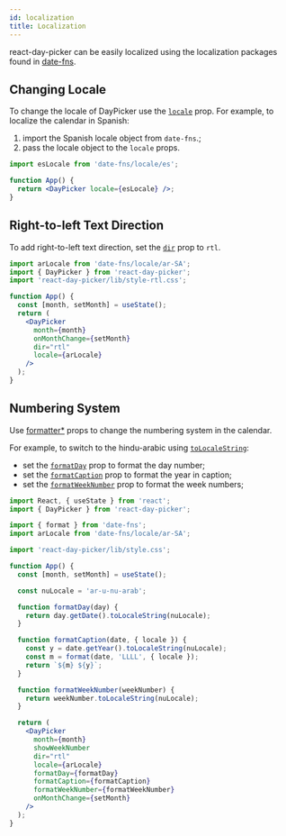 ```yaml
---
id: localization
title: Localization
---
```


react-day-picker can be easily localized using the localization packages found in [date-fns](https://date-fns.org/docs/I18n).

## Changing Locale

To change the locale of DayPicker use the [`locale`](./props#locale) prop. For example, to localize the calendar in Spanish:

1. import the Spanish locale object from `date-fns`.;
2. pass the locale object to the `locale` props.

```jsx preview
import esLocale from 'date-fns/locale/es';

function App() {
  return <DayPicker locale={esLocale} />;
}
```

## Right-to-left Text Direction

To add right-to-left text direction, set the [`dir`](./props#dir) prop to `rtl`.

```jsx preview
import arLocale from 'date-fns/locale/ar-SA';
import { DayPicker } from 'react-day-picker';
import 'react-day-picker/lib/style-rtl.css';

function App() {
  const [month, setMonth] = useState();
  return (
    <DayPicker
      month={month}
      onMonthChange={setMonth}
      dir="rtl"
      locale={arLocale}
    />
  );
}
```

## Numbering System

Use [formatter*](http://localhost:3000/docs/props#localization) props to change the numbering system in the calendar.

For example, to switch to the hindu-arabic using [`toLocaleString`](https://developer.mozilla.org/en/docs/Web/JavaScript/Reference/Global_Objects/Date/toLocaleString):

- set the [`formatDay`](./props/formatDay) prop to format the day number;
- set the [`formatCaption`](./props/formatCaption) prop to format the year in caption;
- set the [`formatWeekNumber`](./props/formatWeekNumber) prop to format the week numbers;

```jsx preview
import React, { useState } from 'react';
import { DayPicker } from 'react-day-picker';

import { format } from 'date-fns';
import arLocale from 'date-fns/locale/ar-SA';

import 'react-day-picker/lib/style.css';

function App() {
  const [month, setMonth] = useState();

  const nuLocale = 'ar-u-nu-arab';

  function formatDay(day) {
    return day.getDate().toLocaleString(nuLocale);
  }

  function formatCaption(date, { locale }) {
    const y = date.getYear().toLocaleString(nuLocale);
    const m = format(date, 'LLLL', { locale });
    return `${m} ${y}`;
  }

  function formatWeekNumber(weekNumber) {
    return weekNumber.toLocaleString(nuLocale);
  }

  return (
    <DayPicker
      month={month}
      showWeekNumber
      dir="rtl"
      locale={arLocale}
      formatDay={formatDay}
      formatCaption={formatCaption}
      formatWeekNumber={formatWeekNumber}
      onMonthChange={setMonth}
    />
  );
}
```
